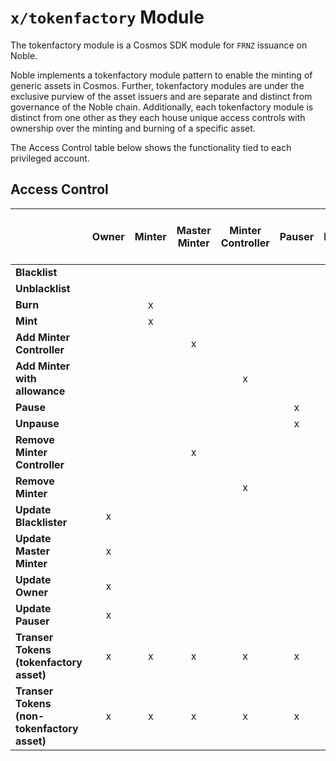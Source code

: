 # `x/tokenfactory` Module

The tokenfactory module is a Cosmos SDK module for `FRNZ` issuance on Noble.

Noble implements a tokenfactory module pattern to enable the minting of generic assets in Cosmos. Further, tokenfactory modules are under the exclusive purview of the asset issuers and are separate and distinct from governance of the Noble chain. Additionally, each tokenfactory module is distinct from one other as they each house unique access controls with ownership over the minting and burning of a specific asset.

The Access Control table below shows the functionality tied to each privileged account.

## Access Control

|                                             | **Owner** | **Minter** | **Master Minter** | **Minter Controller** | **Pauser** | **Blacklister** | **Is Paused<br/>(Actions Allowed)** |
| ------------------------------------------- | :-------: | :--------: | :---------------: | :-------------------: | :--------: | :-------------: | :---------------------------------: |
| **Blacklist**                               |           |            |                   |                       |            |        x        |                  x                  |
| **Unblacklist**                             |           |            |                   |                       |            |        x        |                  x                  |
| **Burn**                                    |           |     x      |                   |                       |            |                 |                                     |
| **Mint**                                    |           |     x      |                   |                       |            |                 |                                     |
| **Add Minter Controller**                   |           |            |         x         |                       |            |                 |                  x                  |
| **Add Minter with allowance**               |           |            |                   |           x           |            |                 |                  x                  |
| **Pause**                                   |           |            |                   |                       |     x      |                 |                  x                  |
| **Unpause**                                 |           |            |                   |                       |     x      |                 |                  x                  |
| **Remove Minter Controller**                |           |            |         x         |                       |            |                 |                  x                  |
| **Remove Minter**                           |           |            |                   |           x           |            |                 |                  x                  |
| **Update Blacklister**                      |     x     |            |                   |                       |            |                 |                  x                  |
| **Update Master Minter**                    |     x     |            |                   |                       |            |                 |                  x                  |
| **Update Owner**                            |     x     |            |                   |                       |            |                 |                  x                  |
| **Update Pauser**                           |     x     |            |                   |                       |            |                 |                  x                  |
| **Transer Tokens (tokenfactory asset)**     |     x     |     x      |         x         |           x           |     x      |        x        |                                     |
| **Transer Tokens (non-tokenfactory asset)** |     x     |     x      |         x         |           x           |     x      |        x        |                  x                  |
